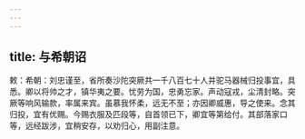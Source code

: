 ```yaml
---
---
---
```

title: 与希朝诏
---



敕：希朝：刘忠谨至，省所奏沙陀突厥共一千八百七十人并驼马器械归投事宜，具悉。卿以将帅之才，镇华夷之要。忧劳为国，忠勇忘家。声动寇戎，尘清封略。突厥等响风输款，率属来宾。虽慕我怀柔，远无不至；亦因卿威惠，导之使来。念其归投，宜有优赐。今赐衣服及匹段等，自首领已下，卿宜等第给付。其部落家口等，远经跋涉，宜稍安存，以劝归心，用副注意。